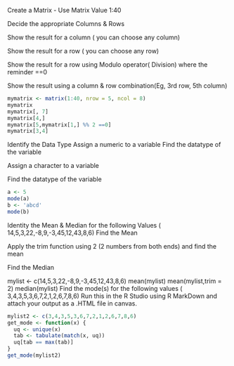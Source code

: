 Create a Matrix - Use Matrix Value 1:40

Decide the appropriate Columns & Rows

Show the result for a column ( you can choose any column)

Show the result for a row ( you can choose any row)

Show the result for a row using Modulo operator( Division) where the reminder ==0

Show the result using a column & row combination(Eg, 3rd row, 5th column)



```{r}
mymatrix <- matrix(1:40, nrow = 5, ncol = 8)
mymatrix
mymatrix[, 7]
mymatrix[4,]
mymatrix[5,mymatrix[1,] %% 2 ==0]
mymatrix[3,4]
```
Identify the Data Type
Assign a numeric to a variable
Find the datatype of the variable

Assign a character to a variable

Find the datatype of the variable
```{r}
a <- 5
mode(a)
b <- 'abcd'
mode(b)
```

Identity the Mean & Median for the following
Values ( 14,5,3,22,-8,9,-3,45,12,43,8,6)
Find the Mean

Apply the trim function using 2 (2 numbers from both ends) and find the mean

Find the Median

mylist <- c(14,5,3,22,-8,9,-3,45,12,43,8,6)
mean(mylist)
mean(mylist,trim = 2)
median(mylist)
Find the mode(s) for the following
values ( 3,4,3,5,3,6,7,2,1,2,6,7,8,6)
Run this in the R Studio using R MarkDown and attach your output as a .HTML file in canvas.
```{r}
mylist2 <- c(3,4,3,5,3,6,7,2,1,2,6,7,8,6)
get_mode <- function(x) {
  uq <- unique(x)
  tab <- tabulate(match(x, uq))
  uq[tab == max(tab)]
}
get_mode(mylist2)
```

